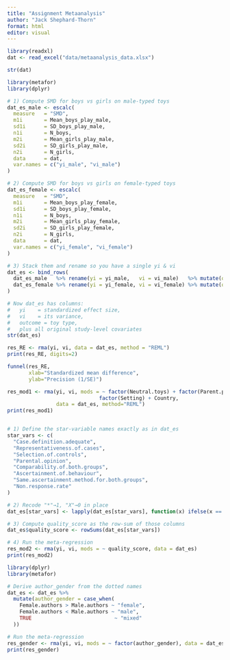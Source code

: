 ```yaml
---
title: "Assignment Metaanalysis"
author: "Jack Shephard-Thorn"
format: html
editor: visual
---
```


```r
library(readxl)
dat <- read_excel("data/metaanalysis_data.xlsx")

str(dat)
```

```r
library(metafor)
library(dplyr)

# 1) Compute SMD for boys vs girls on male‐typed toys
dat_es_male <- escalc(
  measure   = "SMD",
  m1i       = Mean_boys_play_male,
  sd1i      = SD_boys_play_male,
  n1i       = N_boys,
  m2i       = Mean_girls_play_male,
  sd2i      = SD_girls_play_male,
  n2i       = N_girls,
  data      = dat,
  var.names = c("yi_male", "vi_male")
)

# 2) Compute SMD for boys vs girls on female‐typed toys
dat_es_female <- escalc(
  measure   = "SMD",
  m1i       = Mean_boys_play_female,
  sd1i      = SD_boys_play_female,
  n1i       = N_boys,
  m2i       = Mean_girls_play_female,
  sd2i      = SD_girls_play_female,
  n2i       = N_girls,
  data      = dat,
  var.names = c("yi_female", "vi_female")
)

# 3) Stack them and rename so you have a single yi & vi
dat_es <- bind_rows(
  dat_es_male   %>% rename(yi = yi_male,   vi = vi_male)   %>% mutate(outcome = "male_toys"),
  dat_es_female %>% rename(yi = yi_female, vi = vi_female) %>% mutate(outcome = "female_toys")
)

# Now dat_es has columns:
#   yi    = standardized effect size,
#   vi    = its variance,
#   outcome = toy type,
#   plus all original study‐level covariates
str(dat_es)
```

```r
res_RE <- rma(yi, vi, data = dat_es, method = "REML")
print(res_RE, digits=2)

```

```r
funnel(res_RE, 
       xlab="Standardized mean difference", 
       ylab="Precision (1/SE)")

```

```r
res_mod1 <- rma(yi, vi, mods = ~ factor(Neutral.toys) + factor(Parent.present) +
                              factor(Setting) + Country,
                data = dat_es, method="REML")
print(res_mod1)


# 1) Define the star‐variable names exactly as in dat_es
star_vars <- c(
  "Case.definition.adequate",
  "Representativeness.of.cases",
  "Selection.of.controls",
  "Parental.opinion",
  "Comparability.of.both.groups",
  "Ascertainment.of.behaviour",
  "Same.ascertainment.method.for.both.groups",
  "Non.response.rate"
)

# 2) Recode "*"→1, "X"→0 in place
dat_es[star_vars] <- lapply(dat_es[star_vars], function(x) ifelse(x == "*", 1L, 0L))

# 3) Compute quality_score as the row‐sum of those columns
dat_es$quality_score <- rowSums(dat_es[star_vars])

# 4) Run the meta‐regression
res_mod2 <- rma(yi, vi, mods = ~ quality_score, data = dat_es)
print(res_mod2)

```

```r
library(dplyr)
library(metafor)

# Derive author_gender from the dotted names
dat_es <- dat_es %>%
  mutate(author_gender = case_when(
    Female.authors > Male.authors ~ "female",
    Female.authors < Male.authors ~ "male",
    TRUE                           ~ "mixed"
  ))

# Run the meta‐regression
res_gender <- rma(yi, vi, mods = ~ factor(author_gender), data = dat_es, method="REML")
print(res_gender)
```




